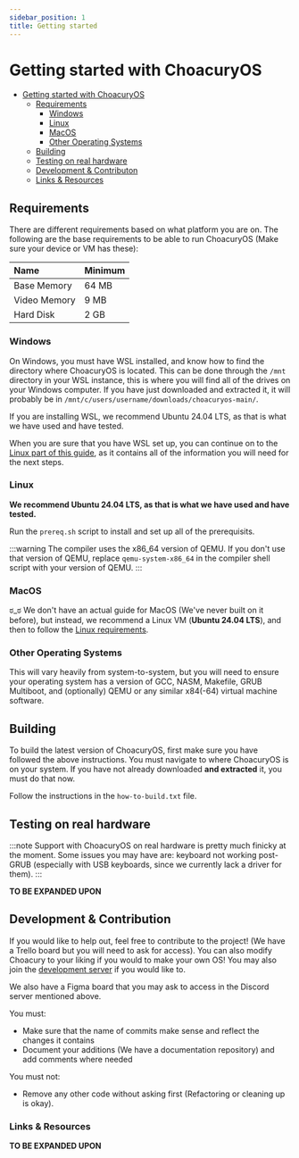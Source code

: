 ```yaml
---
sidebar_position: 1
title: Getting started
---
```


# Getting started with ChoacuryOS

- [Getting started with ChoacuryOS](#getting-started-with-choacuryos)
  - [Requirements](#requirements)
    - [Windows](#windows)
    - [Linux](#linux)
    - [MacOS](#macos)
    - [Other Operating Systems](#other-operating-systems)
  - [Building](#building)
  - [Testing on real hardware](#testing-on-real-hardware)
  - [Development & Contributon](#development--contribution)
  - [Links & Resources](#links--resources)

## Requirements
There are different requirements based on what platform you are on.
The following are the base requirements to be able to run ChoacuryOS (Make sure your device or VM has these):

| Name         | Minimum |
| :----------- | :------ |
| Base Memory  | 64 MB   |     
| Video Memory | 9 MB    |     
| Hard Disk    | 2 GB    |

### Windows
On Windows, you must have WSL installed, and know how to find the directory where ChoacuryOS is located.
This can be done through the `/mnt` directory in your WSL instance, this is where you will find all of the drives
on your Windows computer. If you have just downloaded and extracted it, it will probably be in
`/mnt/c/users/username/downloads/choacuryos-main/`.

If you are installing WSL, we recommend Ubuntu 24.04 LTS, as that is what we have used and have tested.

When you are sure that you have WSL set up, you can continue on to the [Linux part of this guide](#linux), as it contains
all of the information you will need for the next steps.

### Linux
**We recommend Ubuntu 24.04 LTS, as that is what we have used and have tested.**

Run the `prereq.sh` script to install and set up all of the prerequisits.

:::warning
The compiler uses the x86_64 version of QEMU. If you don't use that version of QEMU, replace
`qemu-system-x86_64` in the compiler shell script with your version of QEMU.
:::

### MacOS
ಠ_ಠ We don't have an actual guide for MacOS (We've never built on it before), but instead,
we recommend a Linux VM (**Ubuntu 24.04 LTS**), and then to follow the [Linux requirements](#linux).

### Other Operating Systems
This will vary heavily from system-to-system, but you will need to ensure your operating system has a
version of GCC, NASM, Makefile, GRUB Multiboot, and (optionally) QEMU or any similar x84(-64) virtual
machine software.

## Building
To build the latest version of ChoacuryOS, first make sure you have followed the above instructions.
You must navigate to where ChoacuryOS is on your system. If you have not already downloaded **and extracted**
it, you must do that now.

Follow the instructions in the `how-to-build.txt` file.

## Testing on real hardware
:::note
Support with ChoacuryOS on real hardware is pretty much finicky at the moment. Some issues you may have
are: keyboard not working post-GRUB (especially with USB keyboards, since we currently lack a driver for them).
:::

**TO BE EXPANDED UPON**

## Development & Contribution
If you would like to help out, feel free to contribute to the project! (We have a Trello board but you will need to ask for access). You can also modify Choacury to your liking if you would to make your own OS! You may also join the [development server](https://discord.gg/qhgDWrzCvg) if you would like to.

We also have a Figma board that you may ask to access in the Discord server mentioned above.

You must:
- Make sure that the name of commits make sense and reflect the changes it contains
- Document your additions (We have a documentation repository) and add comments where needed

You must not:
- Remove any other code without asking first (Refactoring or cleaning up is okay).

### Links & Resources

**TO BE EXPANDED UPON**